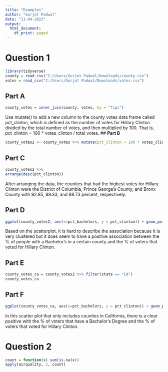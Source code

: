 ```yaml
---
title: "Examples"
author: "Gurjot Padwal"
date: "11-04-2022"
output:
  html_document:
    df_print: paged
---
```


# **Question 1**

```r
library(tidyverse)
county = read_csv("C:/Users/Gurjot Padwal/Downloads/county.csv")
votes = read_csv("C:/Users/Gurjot Padwal/Downloads/votes.csv")
```
## **Part A**

```r
county_votes = inner_join(county, votes, by = "fips")
```
Use mutate() to add a new column to the county_votes data frame called pct_clinton, which is
defined as the number of votes for Hillary Clinton divided by the total number of votes, and then
multiplied by 100. That is, pct_clinton = 100 * votes_clinton / total_votes.
## **Part B**

```r
county_votes2 <- county_votes %>% mutate(pct_clinton = 100 * votes_clinton/ total_votes)
```
## **Part C**

```r
county_votes2 %>%
arrange(desc(pct_clinton))
```

After arranging the data, the counties that had the highest votes for Hillary Clinton were the District of Columbia, Prince George's County, and Bronx County with 92.85, 89.33, and 88.73 percent, respectively.

## **Part D**

```r
ggplot(county_votes2, aes(x=pct_bachelors, y = pct_clinton)) + geom_point() + geom_smooth() + ylab("% Voted for Clinton") + xlab("% With a Bachelor's Degree")
```
Based on the scatterplot, it is hard to describe the association because it is very clustered but it does seem to have a positive association between the % of people with a Bachelor's in a certain county and the % of voters that voted for Hillary Clinton.

## **Part E**

```r
county_votes_ca = county_votes2 %>% filter(state == "CA")
county_votes_ca
```

## **Part F**

```r
ggplot(county_votes_ca, aes(x=pct_bachelors, y = pct_clinton)) + geom_point() + geom_smooth() + ylab("% Voted for Clinton") + xlab("% With a Bachelor's Degree")
```
In this scatter plot that only includes counties in California, there is a clear positive with the % of voters that have a Bachelor's Degree and the % of voters that voted for Hillary Clinton.


# **Question 2**

```r
count = function(x) sum(is.na(x))
apply(airquality, 2, count)
```

